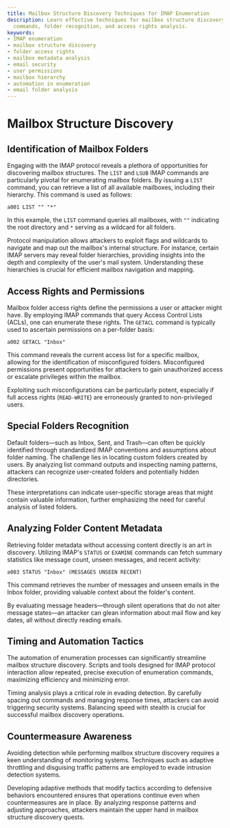 ```yaml
---
title: Mailbox Structure Discovery Techniques for IMAP Enumeration
description: Learn effective techniques for mailbox structure discovery using IMAP
  commands, folder recognition, and access rights analysis.
keywords:
- IMAP enumeration
- mailbox structure discovery
- folder access rights
- mailbox metadata analysis
- email security
- user permissions
- mailbox hierarchy
- automation in enumeration
- email folder analysis
---
```


# Mailbox Structure Discovery

## Identification of Mailbox Folders

Engaging with the IMAP protocol reveals a plethora of opportunities for discovering mailbox structures. The `LIST` and `LSUB` IMAP commands are particularly pivotal for enumerating mailbox folders. By issuing a `LIST` command, you can retrieve a list of all available mailboxes, including their hierarchy. This command is used as follows:

```
a001 LIST "" "*"
```

In this example, the `LIST` command queries all mailboxes, with `""` indicating the root directory and `*` serving as a wildcard for all folders.

Protocol manipulation allows attackers to exploit flags and wildcards to navigate and map out the mailbox's internal structure. For instance, certain IMAP servers may reveal folder hierarchies, providing insights into the depth and complexity of the user's mail system. Understanding these hierarchies is crucial for efficient mailbox navigation and mapping.

## Access Rights and Permissions

Mailbox folder access rights define the permissions a user or attacker might have. By employing IMAP commands that query Access Control Lists (ACLs), one can enumerate these rights. The `GETACL` command is typically used to ascertain permissions on a per-folder basis:

```
a002 GETACL "Inbox"
```

This command reveals the current access list for a specific mailbox, allowing for the identification of misconfigured folders. Misconfigured permissions present opportunities for attackers to gain unauthorized access or escalate privileges within the mailbox.

Exploiting such misconfigurations can be particularly potent, especially if full access rights (`READ-WRITE`) are erroneously granted to non-privileged users.

## Special Folders Recognition

Default folders—such as Inbox, Sent, and Trash—can often be quickly identified through standardized IMAP conventions and assumptions about folder naming. The challenge lies in locating custom folders created by users. By analyzing list command outputs and inspecting naming patterns, attackers can recognize user-created folders and potentially hidden directories.

These interpretations can indicate user-specific storage areas that might contain valuable information, further emphasizing the need for careful analysis of listed folders.

## Analyzing Folder Content Metadata

Retrieving folder metadata without accessing content directly is an art in discovery. Utilizing IMAP's `STATUS` or `EXAMINE` commands can fetch summary statistics like message count, unseen messages, and recent activity:

```
a003 STATUS "Inbox" (MESSAGES UNSEEN RECENT)
```

This command retrieves the number of messages and unseen emails in the Inbox folder, providing valuable context about the folder's content.

By evaluating message headers—through silent operations that do not alter message states—an attacker can glean information about mail flow and key dates, all without directly reading emails.

## Timing and Automation Tactics

The automation of enumeration processes can significantly streamline mailbox structure discovery. Scripts and tools designed for IMAP protocol interaction allow repeated, precise execution of enumeration commands, maximizing efficiency and minimizing error.

Timing analysis plays a critical role in evading detection. By carefully spacing out commands and managing response times, attackers can avoid triggering security systems. Balancing speed with stealth is crucial for successful mailbox discovery operations.

## Countermeasure Awareness

Avoiding detection while performing mailbox structure discovery requires a keen understanding of monitoring systems. Techniques such as adaptive throttling and disguising traffic patterns are employed to evade intrusion detection systems.

Developing adaptive methods that modify tactics according to defensive behaviors encountered ensures that operations continue even when countermeasures are in place. By analyzing response patterns and adjusting approaches, attackers maintain the upper hand in mailbox structure discovery quests.